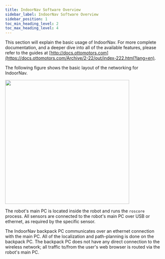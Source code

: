 ---
title: IndoorNav Software Overview
sidebar_label: IndoorNav Software Overview
sidebar_position: 1
toc_min_heading_level: 2
toc_max_heading_level: 4
---

This section will explain the basic usage of IndoorNav. For more
complete documentation, and a deeper dive into all of the available
features, please refer to the guides at
[http://docs.ottomotors.com](https://docs.ottomotors.com/Archive/2-22/out/index-222.html?lang=en).

The following figure shows the basic layout of the networking for
IndoorNav.

<img src="/img/indoornav_images/IndoorNav/indoornav-network.png" width="400px" />

The robot's main PC is located inside the robot and runs the `roscore`
process. All sensors are connected to the robot's main PC over USB or
ethernet, as required by the specific sensor.

The IndoorNav backpack PC communicates over an ethernet connection with
the main PC. All of the localization and path-planning is done on the
backpack PC. The backpack PC does not have any direct connection to the
wireless network; all traffic to/from the user's web browser is routed
via the robot's main PC.

